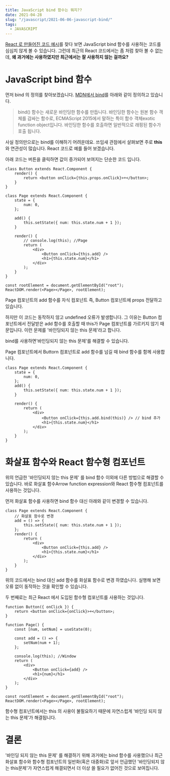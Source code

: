 ```yaml
---
title: JavaScript bind 함수는 뭐지??
date: 2021-04-28
slug: "/javascript/2021-06-06-javascript-bind/"
tags:
  - JAVASCRIPT
---
```



[React 로 만들어진 코드 예시](https://codesandbox.io/s/dynamically-add-and-delete-input-fields-in-form-using-react-js-forked-bo6d4?file=/src/components/bookView.js:0-1888)를 찾다 보면 JavaScript bind 함수를 사용하는 코드를 심심치 않게 볼 수 있습니다.
그런데 최근의 React 코드에서는 좀 처럼 찾아 볼 수 없는데, **왜 과거에는 사용하였지만 최근에서는 잘 사용하지 않는 걸까요?**

# JavaScript bind 함수

먼저 bind 의 정의를 찾아보겠습니다. [MDN에서 bind](https://developer.mozilla.org/ko/docs/Web/JavaScript/Reference/Global_Objects/Function/bind)를 아래와 같이 정의하고 있습니다.

> bind() 함수는 새로운 바인딩한 함수를 만듭니다.
> 바인딩한 함수는 원본 함수 객체를 감싸는 함수로, ECMAScript 2015에서 말하는 특이 함수 객체exotic function object입니다. 바인딩한 함수를 호출하면 일반적으로 래핑된 함수가 호출 됩니다.

사실 정의만으로는 bind를 이해하기 어려운데요. 쓰임새 관점에서 살펴보면 주로 **this**와 연관성이 많습니다.
React 코드로 예를 들어 보겠습니다.

아래 코드는 버튼을 클릭하면 값이 증가되어 보여지는 단순한 코드 입니다.

```
class Button extends React.Component {
    render() {
        return <button onClick={this.props.onClick}>+</button>;
    }
}

class Page extends React.Component {
    state = {
        num: 0,
    };

    add() {
        this.setState({ num: this.state.num + 1 });
    }

    render() {
        // console.log(this); //Page
        return (
            <div>
                <Button onClick={this.add} />
                <h1>{this.state.num}</h1>
            </div>
        );
    }
}

const rootElement = document.getElementById("root");
ReactDOM.render(<Page></Page>, rootElement);
```

Page 컴포넌트의 add 함수를 자식 컴포넌트 즉, Button 컴포넌트에 props 전달하고 있습니다.

하지만 이 코드는 동작하지 않고 undefined 오류가 발생합니다. 그 이유는 Button 컴포넌트에서 전달받은 add 함수를 호출할 때 this가 Page 컴포넌트를 가르키지 않기 때문입니다. 이런 문제를 '바인딩되지 않는 this 문제'라고 합니다.

bind를 사용하면'바인딩되지 않는 this 문제'를 해결할 수 있습니다.

Page 컴포넌트에서 Buttorn 컴포넌트로 add 함수를 넘길 때 bind 함수를 함께 사용합니다.

```
class Page extends React.Component {
    state = {
        num: 0,
    };
    add() {
        this.setState({ num: this.state.num + 1 });
    }

    render() {
        return (
            <div>
                <Button onClick={this.add.bind(this)} /> // bind 추가
                <h1>{this.state.num}</h1>
            </div>
        );
    }
}
```

# 화살표 함수와 React 함수형 컴포넌트

위의 언급한 '바인딩되지 않는 this 문제' 를 bind 함수 이외에 다른 방법으로 해결할 수 있습니다. 바로 화살표 함수Arrow function expression와 React 함수형 컴포넌트를 사용하는 것입니다.

먼저 화살표 함수를 사용하면 bind 함수 대신 아래와 같이 변경할 수 있습니다.

```
class Page extends React.Component {
    // 화살표 함수로 변경
    add = () => {
        this.setState({ num: this.state.num + 1 });
    };
    render() {
        return (
            <div>
                <Button onClick={this.add} />
                <h1>{this.state.num}</h1>
            </div>
        );
    }
}
```

위의 코드에서는 bind 대신 add 함수를 화살표 함수로 변경 하였습니다.
실행해 보면 오류 없이 동작하는 것을 확인할 수 있습니다.

두 번째로는 최근 React 에서 도입된 함수형 컴포넌트를 사용하는 것입니다.

```
function Button({ onClick }) {
    return <button onClick={onClick}>+</button>;
}

function Page() {
    const [num, setNum] = useState(0);

    const add = () => {
        setNum(num + 1);
    };

    console.log(this); //Window
    return (
        <div>
            <Button onClick={add} />
            <h1>{num}</h1>
        </div>
    );
}

const rootElement = document.getElementById("root");
ReactDOM.render(<Page></Page>, rootElement);
```

함수형 컴포넌트에서는 this 의 사용이 불필요하기 때문에 자연스럽게 '바인딩 되지 않는 this 문제'가 해결됩니다.

# 결론

'바인딩 되지 않는 this 문제' 를 해결하기 위해 과거에는 bind 함수를 사용했으나
최근 화살표 함수와 함수형 컴포넌트의 일반화(혹은 대중화)로 앞서 언급했던 '바인딩되지 않는 this문제'가 자연스럽게 해결되면서 더 이상 쓸 필요가 없어진 것으로 보여집니다.

